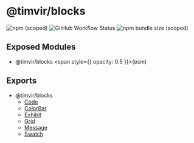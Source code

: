 
# @timvir/blocks

![npm (scoped)](https://img.shields.io/npm/v/@timvir/blocks?style=for-the-badge)
![GitHub Workflow Status](https://img.shields.io/github/workflow/status/timvir/timvir/Validate?style=for-the-badge)
![npm bundle size (scoped)](https://img.shields.io/bundlephobia/minzip/@timvir/blocks?style=for-the-badge)

## Exposed Modules

- @timvir/blocks <span style={{ opacity: 0.5 }}>(esm)</span>

## Exports

- @timvir/blocks
  - [Code](/docs/components/Code)
  - [ColorBar](/docs/components/ColorBar)
  - [Exhibit](/docs/components/Exhibit)
  - [Grid](/docs/components/Grid)
  - [Message](/docs/components/Message)
  - [Swatch](/docs/components/Swatch)
